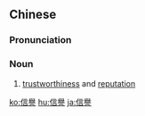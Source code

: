 {{also|信誉}}
==Chinese==
{{zh-forms|s=信誉}}

===Pronunciation===
{{zh-pron
|m=xìnyù
|c=seon3 jyu6
|mn=qz:sìn-īr/tw,xm:sìn-ū/twv,zz:sìn-ī
|cat=n
}}

===Noun===
{{zh-noun}}

# [[trustworthiness]] and [[reputation]]

[[ko:信譽]]
[[hu:信譽]]
[[ja:信譽]]